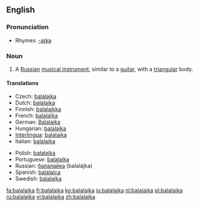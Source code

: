 {{wikipedia}}
==English==

===Pronunciation===
*Rhymes: [[Rhymes:English:-aɪkə|-aɪkə]]

===Noun===
{{en-noun}}

# A [[Russian]] [[musical instrument]], similar to a [[guitar]], with a [[triangular]] body.

====Translations====
{{top}}
*Czech: [[balalajka]] {{f}}
*Dutch: [[#Dutch|balalaika]] {{f}}
*Finnish: [[balalaikka]]
*French: [[balalaïka]] {{f}}
*German: [[Balalaika]] {{f}}
*Hungarian: [[balalajka]]
*[[Interlingua]]: [[#Interlingua|balalaika]]
*Italian: [[#Italian|balalaika]] {{f}}
{{mid}}
*Polish: [[bałałajka]] {{f}}
*Portuguese: [[#Portugal|balalaika]] {{f}}
*Russian: [[балалайка]] (balalájka) {{f}}
*Spanish: [[balalaica]] {{f}}
*Swedish: [[balalajka]] {{c}}
{{bottom}}

[[fa:balalaika]]
[[fr:balalaika]]
[[ko:balalaika]]
[[io:balalaika]]
[[nl:balalaika]]
[[pl:balalaika]]
[[ru:balalaika]]
[[vi:balalaika]]
[[zh:balalaika]]